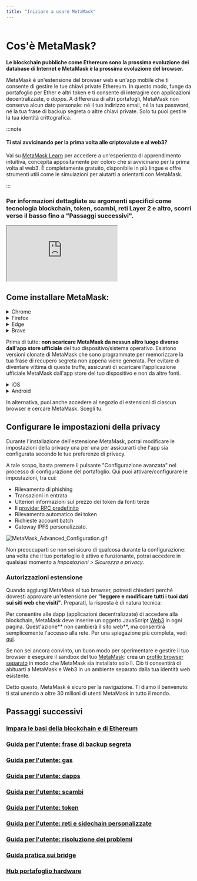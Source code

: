```yaml
---
title: "Iniziare a usare MetaMask"
---
```



<div class="center-container">
  <div class="img-large">
    <img
      src={
        require("../../../../../img/getting-started/getting-started-with-metamask/MetaMask_banner.png")
          .default
      }
      alt=""
    />
  </div>
</div>

# **Cos'è MetaMask?**

**Le blockchain pubbliche come Ethereum sono la prossima evoluzione dei database di Internet e MetaMask è la prossima evoluzione del browser.**

MetaMask è un'estensione del browser web e un'app mobile che ti consente di gestire le tue chiavi private Ethereum. In questo modo, funge da portafoglio per Ether e altri token e ti consente di interagire con applicazioni decentralizzate, o _dapps_. A differenza di altri portafogli, MetaMask non conserva alcun dato personale: né il tuo indirizzo email, né la tua password, né la tua frase di backup segreta o altre chiavi private. Solo tu puoi gestire la tua identità crittografica.

:::note

#### Ti stai avvicinando per la prima volta alle criptovalute e al web3?

Vai su [MetaMask Learn](https://learn.metamask.io/) per accedere a un'esperienza di apprendimento intuitiva, concepita appositamente per coloro che si avvicinano per la prima volta al web3. È completamente gratuito, disponibile in più lingue e offre strumenti utili come le simulazioni per aiutarti a orientarti con MetaMask.

:::

### **Per informazioni dettagliate su argomenti specifici come tecnologia blockchain, token, scambi, reti Layer 2 e altro, scorri verso il basso fino a "Passaggi successivi".**

<div class="center-container">
  <div class="video-container">
    <iframe
      class="video-iframe"
      src="https://www.youtube.com/embed/YVgfHZMFFFQ?si=PTSfJ1LCzvJe3JuK"
      title="What is MetaMask?"
      allow="accelerometer; autoplay; clipboard-write; encrypted-media; gyroscope; picture-in-picture; web-share"
      allowFullScreen
    ></iframe>
  </div>
</div>

## **Come installare MetaMask:**

<Tabs>

<TabItem value="Estensione del browser" label="Estensione del browser">

<details>
<summary>Chrome</summary>

<div>

1. Visita [https://metamask.io/](https://metamask.io/)

2. Premi "Download" nella barra del menu.

3. Fai clic su "Installa MetaMask per Chrome". Verrai indirizzato al Web Store di Chrome.

<div class="center-container">
  <div class="img-large">
    <img
      src={
        require("../../../../../img/getting-started/getting-started-with-metamask/Install_MetaMask_Chrome_1.png")
          .default
      }
      alt="Installa MetaMask per Chrome"
    />
  </div>
</div>

4. Fai clic su "Aggiungi a Chrome".

5. Nel pop-up, fai clic su "Aggiungi estensione".

<div class="center-container">
  <div class="img-medium">
    <img
      src={
        require("../../../../../img/getting-started/getting-started-with-metamask/Install_MetaMask_Chrome_2.png")
          .default
      }
      alt="Installa MetaMask per Chrome"
    />
  </div>
</div>

Dopo aver aggiunto l'estensione MetaMask, MetaMask si aprirà automaticamente. Puoi anche assicurarti che sia facilmente accessibile nella barra degli strumenti facendo clic sull'icona del puzzle in alto a destra dello schermo e premendo l'icona a forma di puntina.

</div>
</details>

<details>
<summary>Firefox</summary>

<div>

1. Visita [https://metamask.io/](https://metamask.io/)
2. Fai clic su "Download"
3. Premi "Installa MetaMask per Firefox".
4. Quando si apre una nuova finestra, fai clic su "Aggiungi a Firefox"

<div class="center-container">
  <div class="img-large">
    <img
      src={
        require("../../../../../img/getting-started/getting-started-with-metamask/Install_MetaMask_Firefox_1.gif")
          .default
      }
      alt="Installa MetaMask per FireFox"
    />
  </div>
</div>

5. Nel pop-up, fai clic su "Aggiungi"

<div class="center-container">
  <div class="img-medium">
    <img
      src={
        require("../../../../../img/getting-started/getting-started-with-metamask/Install_MetaMask_Firefox_2.png")
          .default
      }
      alt="Installa MetaMask per FireFox"
    />
  </div>
</div>

**NOTA: non spaventarti se il plugin per Firefox è pubblicato da "danfinlay, kumavis", si tratta infatti delle due menti principali di MetaMask!**

Dopo aver aggiunto l'estensione MetaMask, tornerai alla pagina del tuo browser. MetaMask verrà visualizzato sul tuo browser. Fai clic su di esso per aprire MetaMask.

</div>
</details>

<details>
<summary>Edge</summary>

<div>

1. Visita [https://metamask.io/](https://metamask.io/)
2. Fai clic su "Download".
3. Premi "Installa MetaMask per Edge".
4. Nella nuova finestra che si apre, fai clic su "Ottieni".

<div class="center-container">
  <div class="img-large">
    <img
      src={
        require("../../../../../img/getting-started/getting-started-with-metamask/Install_MetaMask_Edge_1.gif")
          .default
      }
      alt="Installa MetaMask per Edge"
    />
  </div>
</div>

5. Nel pop-up, fai clic su "Aggiungi estensione".

<div class="center-container">
  <div class="img-medium">
    <img
      src={
        require("../../../../../img/getting-started/getting-started-with-metamask/Install_MetaMask_Edge_2.png")
          .default
      }
      alt="Installa MetaMask per Edge"
    />
  </div>
</div>

Dopo aver aggiunto l'estensione MetaMask, MetaMask si aprirà automaticamente. Puoi anche assicurarti che sia facilmente accessibile nella barra degli strumenti facendo clic sull'icona di seghetto in alto a destra, quindi sui 3 punti accanto all'estensione MetaMask e selezionando "Mostra nella barra degli strumenti".

</div>
</details>

<details>
<summary>Brave</summary>

<div>

1. Visita [https://metamask.io/](https://metamask.io/)
2. Fai clic su “Download".
3. Fai clic su "Installa MetaMask per Chrome". Ignora i campanelli di allarme che suonano: il motivo per cui trovi "Chrome" è perché Brave è un browser basato su Chromium e condivide il Web Store con Chrome.
4. Nello store di Chrome che si apre, fai clic su "Aggiungi a Brave".

<div class="center-container">
  <div class="img-large">
    <img
      src={
        require("../../../../../img/getting-started/getting-started-with-metamask/Install_MetaMask_Brave_1.png")
          .default
      }
      alt="Installa MetaMask per Brave"
    />
  </div>
</div>

5. Nella finestra popup che si apre, fai clic su "Aggiungi estensione".

<div class="center-container">
  <div class="img-medium">
    <img
      src={
        require("../../../../../img/getting-started/getting-started-with-metamask/Install_MetaMask_Brave_2.png")
          .default
      }
      alt="Installa MetaMask per Brave"
    />
  </div>
</div>

Dopo aver aggiunto l'estensione MetaMask, tornerai alla pagina del tuo browser. Sul tuo browser apparirà MetaMask. Puoi fare clic su di esso per aprire MetaMask.

</div>
</details>

</TabItem>

<TabItem value="App mobile" label="App mobile">

Prima di tutto: **non scaricare MetaMask da nessun altro luogo diverso dall'app store ufficiale** del tuo dispositivo/sistema operativo. Esistono versioni clonate di MetaMask che sono programmate per memorizzare la tua frase di recupero segreta non appena viene generata. Per evitare di diventare vittima di queste truffe, assicurati di scaricare l'applicazione ufficiale MetaMask dall'app store del tuo dispositivo e non da altre fonti.

<details>
<summary>iOS</summary>

<div>

1. Apri l'App Store e premi il pulsante di ricerca in basso a destra. Digita MetaMask nella barra di ricerca.

<div class="center-container">
  <div class="img-small">
    <img
      src={
        require("../../../../../img/getting-started/getting-started-with-metamask/Install_MetaMask_iOS.png")
          .default
      }
      alt="Installa MetaMask per iOS"
    />
  </div>
</div>

2. Per visualizzare maggiori dettagli fai clic su "Ottieni" o tocca il nome dell'app. Completa la consueta procedura di conferma del download dell'App Store.
3. Una volta installata, apri l'app e segui le istruzioni per creare il tuo portafoglio.
4. Esegui il backup della frase di backup segreta in un luogo sicuro e offline.

</div>
</details>

<details>
<summary>Android</summary>

<div>

1. Apri Play Store e cerca "MetaMask". **L'app MetaMask ufficiale è simile allo screenshot riportato di seguito. Stai MOLTO ATTENTO a non installare un'app MetaMask falsa. Cerca quella con più di 10 milioni di download.**

<div class="center-container">
  <div class="img-small">
    <img
      src={
        require("../../../../../img/getting-started/getting-started-with-metamask/Install_MetaMask_Android.png")
          .default
      }
      alt="Installa MetaMask per Android"
    />
  </div>
</div>

2. Tocca "Installa" e attendi che il processo finisca.
3. Una volta installata, apri l'app e segui le istruzioni per creare il tuo portafoglio.
4. Esegui il backup della frase di backup segreta in un luogo sicuro e offline.

</div>
</details>

</TabItem>

</Tabs>

In alternativa, puoi anche accedere al negozio di estensioni di ciascun browser e cercare MetaMask. Scegli tu.

## Configurare le impostazioni della privacy

Durante l'installazione dell'estensione MetaMask, potrai modificare le impostazioni della privacy una per una per assicurarti che l'app sia configurata secondo le tue preferenze di privacy.

A tale scopo, basta premere il pulsante "Configurazione avanzata" nel processo di configurazione del portafoglio. Qui puoi attivare/configurare le impostazioni, tra cui:

- Rilevamento di phishing
- Transazioni in entrata
- Ulteriori informazioni sul prezzo dei token da fonti terze
- Il [provider RPC predefinito](https://metamask.zendesk.com/hc/en-us/articles/5378119120667)
- Rilevamento automatico dei token
- Richieste account batch
- Gateway IPFS personalizzato.

<div class="center-container">
  <div class="img-large">
    <img
      src={
        require("../../../../../img/getting-started/getting-started-with-metamask/MetaMask_Advanced_Configuration.gif")
          .default
      }
      alt="MetaMask_Advanced_Configuration.gif"
    />
  </div>
</div>

Non preoccuparti se non sei sicuro di qualcosa durante la configurazione: una volta che il tuo portafoglio è attivo e funzionante, potrai accedere in qualsiasi momento a _Impostazioni > Sicurezza e privacy_.

### **Autorizzazioni estensione**

Quando aggiungi MetaMask al tuo browser, potresti chiederti perché dovresti approvare un'estensione per **"leggere e modificare tutti i tuoi dati sui siti web che visiti"**. Preparati, la risposta è di natura tecnica:

Per consentire alle dapp (applicazioni decentralizzate) di accedere alla blockchain, MetaMask deve inserire un oggetto JavaScript [Web3](https://web3js.readthedocs.io/en/1.0/) in ogni pagina. Quest'azione** non cambierà il sito web**, ma consentirà semplicemente l'accesso alla rete. Per una spiegazione più completa, vedi [qui](https://metamask.zendesk.com/hc/en-us/articles/12412707939611).

Se non sei ancora convinto, un buon modo per sperimentare e gestire il tuo browser è eseguire il sandbox del tuo [MetaMask](https://support.metamask.io/hc/en-us/articles/360015289672-Sandboxing-MetaMask): crea un [profilo browser separato](https://metamask.zendesk.com/hc/en-us/articles/12174759849371) in modo che MetaMask sia installato solo lì. Ciò ti consentirà di abituarti a MetaMask e Web3 in un ambiente separato dalla tua identità web esistente.

Detto questo, MetaMask è sicuro per la navigazione. Ti diamo il benvenuto: ti stai unendo a oltre 30 milioni di utenti MetaMask in tutto il mondo.

####

## **Passaggi successivi**

### [Impara le basi della blockchain e di Ethereum](https://metamask.zendesk.com/hc/en-us/articles/360015489611)

### **[Guida per l'utente: frase di backup segreta](https://metamask.zendesk.com/hc/en-us/articles/4404722782107)**

### **[Guida per l'utente: gas](https://metamask.zendesk.com/hc/en-us/articles/4404600179227)**

### **[Guida per l'utente: dapps](https://metamask.zendesk.com/hc/en-us/articles/4405506066331)**

### **[Guida per l'utente: scambi](https://metamask.zendesk.com/hc/en-us/articles/4405093054363)**

### **[Guida per l'utente: token](https://metamask.zendesk.com/hc/en-us/articles/4405497827355)**

### **[Guida per l'utente: reti e sidechain personalizzate](https://metamask.zendesk.com/hc/en-us/articles/4404424659995)**

### **[Guida per l'utente: risoluzione dei problemi](https://metamask.zendesk.com/hc/en-us/articles/4406430256539)**

### **[Guida pratica sui bridge](https://metamask.zendesk.com/hc/en-us/articles/4836913606683-Field-Guide-to-Bridges)**

### **[Hub portafoglio hardware](https://metamask.zendesk.com/hc/en-us/articles/4408552261275)**
